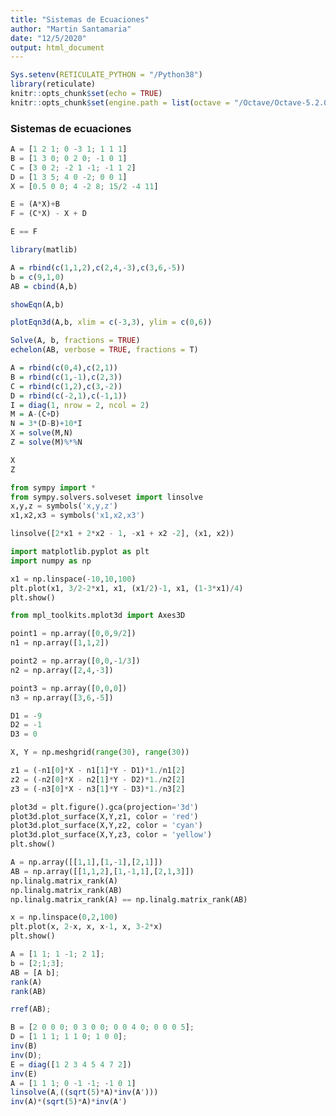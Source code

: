 ```yaml
---
title: "Sistemas de Ecuaciones"
author: "Martin Santamaria"
date: "12/5/2020"
output: html_document
---
```


```r
Sys.setenv(RETICULATE_PYTHON = "/Python38")
library(reticulate)
knitr::opts_chunk$set(echo = TRUE)
knitr::opts_chunk$set(engine.path = list(octave = "/Octave/Octave-5.2.0/mingw64/bin/octave-cli-5.2.0.exe"))
```

### Sistemas de ecuaciones

```octave
A = [1 2 1; 0 -3 1; 1 1 1]
B = [1 3 0; 0 2 0; -1 0 1]
C = [3 0 2; -2 1 -1; -1 1 2]
D = [1 3 5; 4 0 -2; 0 0 1]
X = [0.5 0 0; 4 -2 8; 15/2 -4 11]

E = (A*X)+B
F = (C*X) - X + D

E == F
```

```r
library(matlib)

A = rbind(c(1,1,2),c(2,4,-3),c(3,6,-5))
b = c(9,1,0)
AB = cbind(A,b)

showEqn(A,b)

plotEqn3d(A,b, xlim = c(-3,3), ylim = c(0,6))

Solve(A, b, fractions = TRUE)
echelon(AB, verbose = TRUE, fractions = T)

```

```r
A = rbind(c(0,4),c(2,1))
B = rbind(c(1,-1),c(2,3))
C = rbind(c(1,2),c(3,-2))
D = rbind(c(-2,1),c(-1,1))
I = diag(1, nrow = 2, ncol = 2)
M = A-(C+D)
N = 3*(D-B)+10*I
X = solve(M,N)
Z = solve(M)%*%N

X
Z
```

```python
from sympy import *
from sympy.solvers.solveset import linsolve
x,y,z = symbols('x,y,z')
x1,x2,x3 = symbols('x1,x2,x3')

linsolve([2*x1 + 2*x2 - 1, -x1 + x2 -2], (x1, x2))
```

```python
import matplotlib.pyplot as plt
import numpy as np

x1 = np.linspace(-10,10,100)
plt.plot(x1, 3/2-2*x1, x1, (x1/2)-1, x1, (1-3*x1)/4)
plt.show()

from mpl_toolkits.mplot3d import Axes3D

point1 = np.array([0,0,9/2])
n1 = np.array([1,1,2])

point2 = np.array([0,0,-1/3])
n2 = np.array([2,4,-3])

point3 = np.array([0,0,0])
n3 = np.array([3,6,-5])

D1 = -9
D2 = -1
D3 = 0

X, Y = np.meshgrid(range(30), range(30))

z1 = (-n1[0]*X - n1[1]*Y - D1)*1./n1[2]
z2 = (-n2[0]*X - n2[1]*Y - D2)*1./n2[2]
z3 = (-n3[0]*X - n3[1]*Y - D3)*1./n3[2]

plot3d = plt.figure().gca(projection='3d')
plot3d.plot_surface(X,Y,z1, color = 'red')
plot3d.plot_surface(X,Y,z2, color = 'cyan')
plot3d.plot_surface(X,Y,z3, color = 'yellow')
plt.show()
```

```python
A = np.array([[1,1],[1,-1],[2,1]])
AB = np.array([[1,1,2],[1,-1,1],[2,1,3]])
np.linalg.matrix_rank(A)
np.linalg.matrix_rank(AB)
np.linalg.matrix_rank(A) == np.linalg.matrix_rank(AB)

x = np.linspace(0,2,100)
plt.plot(x, 2-x, x, x-1, x, 3-2*x)
plt.show()
```

```octave
A = [1 1; 1 -1; 2 1];
b = [2;1;3];
AB = [A b];
rank(A)
rank(AB)

rref(AB);

B = [2 0 0 0; 0 3 0 0; 0 0 4 0; 0 0 0 5];
D = [1 1 1; 1 1 0; 1 0 0];
inv(B)
inv(D);
E = diag([1 2 3 4 5 4 7 2])
inv(E)
A = [1 1 1; 0 -1 -1; -1 0 1]
linsolve(A,((sqrt(5)*A)*inv(A')))
inv(A)*(sqrt(5)*A)*inv(A')
```

